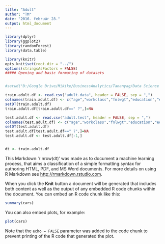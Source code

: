 ```yaml
---
title: "Adult"
author: "TM"
date: "2016. február 28."
output: html_document
---
```

```r
library(dplyr)
library(ggplot2)
library(randomForest)
library(data.table)

library(knitr)
opts_knit$set(root.dir = "../")
options(stringsAsFactors = FALSE)
##### Opening and basic formating of datasets


#setwd("D:/Google Drive/Mikike/BusinessAnalytics/Tananyag/Data Science for Business/Final project")

train.adult.df <- read.csv("adult.data", header = FALSE, sep = ",")
colnames(train.adult.df) <- c("age","workclass","fnlwgt","education","education_num","marital_status","occupation","relationship","race","sex","capital_gain","capital_loss","hours_per_week","native_country","earning")
setDT(train.adult.df)
train.adult.df[train.adult.df==" ?",]=NA

test.adult.df <- read.csv("adult.test", header = FALSE, sep = ",")
colnames(test.adult.df) <- c("age","workclass","fnlwgt","education","education_num","marital_status","occupation","relationship","race","sex","capital_gain","capital_loss","hours_per_week","native_country","earning")
setDT(test.adult.df)
test.adult.df[test.adult.df==" ?",]=NA
test.adult.df <- test.adult.df[-1,]


dt <- train.adult.df


```

This Markdown 'r nrow(dt)' was made as to document a machine learning process, that aims a classification of  a simple formatting syntax for authoring HTML, PDF, and MS Word documents. For more details on using R Markdown see <http://rmarkdown.rstudio.com>.

When you click the **Knit** button a document will be generated that includes both content as well as the output of any embedded R code chunks within the document. You can embed an R code chunk like this:

```r
summary(cars)
```

You can also embed plots, for example:

```r
plot(cars)
```

Note that the `echo = FALSE` parameter was added to the code chunk to prevent printing of the R code that generated the plot.
